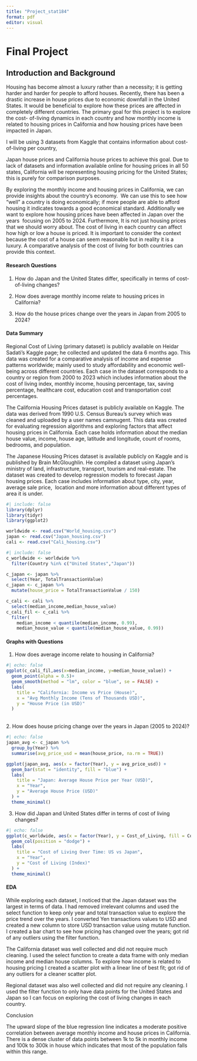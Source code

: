 ```yaml
---
title: "Project_stat184"
format: pdf
editor: visual
---
```


# Final Project

## Introduction and Background

Housing has become almost a luxury rather than a necessity; it is getting harder and harder for people to afford houses. Recently, there has been a drastic increase in house prices due to economic downfall in the United States. It would be beneficial to explore how these prices are affected in completely different countries. The primary goal for this project is to explore the cost- of-living dynamics in each country and how monthly income is related to housing prices in California and how housing prices have been impacted in Japan. 

I will be using 3 datasets from Kaggle that contains information about cost-of-living per country,

Japan house prices and California house prices to achieve this goal. Due to lack of datasets and information available online for housing prices in all 50 states, California will be representing housing pricing for the United States; this is purely for comparison purposes.

By exploring the monthly income and housing prices in California, we can provide insights about the country’s economy.  We can use this to see how “well” a country is doing economically; if more people are able to afford housing it indicates towards a good economical standard. Additionally we want to explore how housing prices have been affected in Japan over the years  focusing on 2005 to 2024. Furthermore, It is not just housing prices that we should worry about. The cost of living in each country can affect how high or low a house is priced. It is important to consider the context because the cost of a house can seem reasonable but in reality it is a luxury. A comparative analysis of the cost of living for both countries can provide this context.

#### Research Questions

1.  How do Japan and the United States differ, specifically in terms of cost-of-living changes?

2.  How does average monthly income relate to housing prices in California?

3.  How do the house prices change over the years in Japan from 2005 to 2024?

#### Data Summary

Regional Cost of Living (primary dataset) is publicly available on Heidar Sadati’s Kaggle page; he collected and updated the data 6 months ago. This data was created for a comparative analysis of income and expense patterns worldwide; mainly used to study affordability and economic well-being across different countries. Each case in the dataset corresponds to a country or region from 2000 to 2023 which includes information about the cost of living index, monthly income, housing percentage, tax, saving percentage, healthcare cost, education cost and transportation cost percentages. 

The California Housing Prices dataset is publicly available on Kaggle. The data was derived from 1990 U.S. Census Bureau’s survey which was cleaned and uploaded by a user names camnugent. This data was created for evaluating regression algorithms and exploring factors that affect housing prices in California. Each case holds information about the median house value, income, house age, latitude and longitude, count of rooms, bedrooms, and population.

The Japanese Housing Prices dataset is available publicly on Kaggle and is published by Brain McGloughlin. He compiled a dataset using Japan’s ministry of land, infrastructure, transport, tourism and real-estate. The dataset was created to develop regression models to forecast Japan housing prices. Each case includes information about type, city, year, average sale price,  location and more information about different types of area it is under.

```r
#| include: false
library(dplyr)
library(tidyr)
library(ggplot2)

worldwide <- read.csv("World_housing.csv")
japan <- read.csv("Japan_housing.csv")
cali <- read.csv("Cali_housing.csv")
```

```r
#| include: false
c_worldwide <- worldwide %>%
  filter(Country %in% c("United States","Japan"))

c_japan <- japan %>%
  select(Year, TotalTransactionValue)
c_japan <- c_japan %>%
  mutate(house_price = TotalTransactionValue / 150)

c_cali <- cali %>%
  select(median_income,median_house_value)
c_cali_fil <- c_cali %>%
  filter(
    median_income < quantile(median_income, 0.99),
    median_house_value < quantile(median_house_value, 0.99))
```

#### Graphs with Questions

1.  How does average income relate to housing in California?

```r
#| echo: false
ggplot(c_cali_fil,aes(x=median_income, y=median_house_value)) +
  geom_point(alpha = 0.5)+
  geom_smooth(method = "lm", color = "blue", se = FALSE) +
  labs(
    title = "California: Income vs Price (House)",
    x = "Avg Monthly Income (Tens of Thousands USD)",
    y = "House Price (in USD)"
  )
```

\
2. How does house pricing change over the years in Japan (2005 to 2024)?

```r
#| echo: false
japan_avg <- c_japan %>%
  group_by(Year) %>%
  summarise(avg_price_usd = mean(house_price, na.rm = TRUE))

ggplot(japan_avg, aes(x = factor(Year), y = avg_price_usd)) +
  geom_bar(stat = "identity", fill = "blue") +
  labs(
    title = "Japan: Average House Price per Year (USD)",
    x = "Year",
    y = "Average House Price (USD)"
  ) +
  theme_minimal()
```

3.  How did Japan and United States differ in terms of cost of living changes?

```r
#| echo: false
ggplot(c_worldwide, aes(x = factor(Year), y = Cost_of_Living, fill = Country)) +
  geom_col(position = "dodge") +
  labs(
    title = "Cost of Living Over Time: US vs Japan",
    x = "Year",
    y = "Cost of Living (Index)"
  ) +
  theme_minimal()
```

#### EDA

While exploring each dataset, I noticed that the Japan dataset was the largest in terms of data. I had removed irrelevant columns and used the select function to keep only year and total transaction value to explore the price trend over the years. I converted Yen transactions values to USD and created a new column to store USD transaction value using mutate function. I created a bar chart to see how pricing has changed over the years; got rid of any outliers using the filter function.

The California dataset was well collected and did not require much cleaning. I used the select function to create a data frame with only median income and median house columns. To explore how income is related to housing pricing I created a scatter plot with a linear line of best fit; got rid of any outliers for a cleaner scatter plot. 

Regional dataset was also well collected and did not require any cleaning. I used the filter function to only have data points for the United States and Japan so I can focus on exploring the cost of living changes in each country.

Conclusion

The upward slope of the blue regression line indicates a moderate positive correlation between average monthly income and house prices in California. There is a dense cluster of data points between 1k to 5k in monthly income and 100k to 300k in house which indicates that most of the population falls within this range.

\
